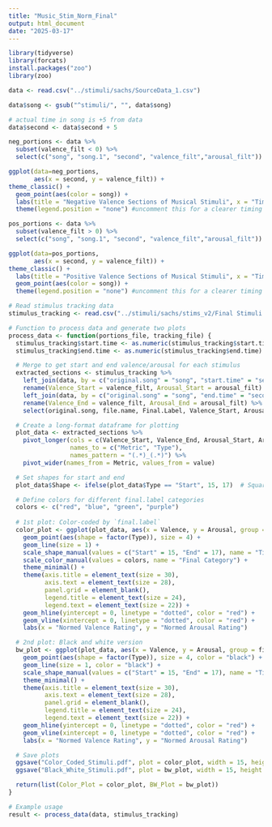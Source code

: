 ```yaml
---
title: "Music_Stim_Norm_Final"
output: html_document
date: "2025-03-17"
---
```


```r
library(tidyverse)
library(forcats)
install.packages("zoo")
library(zoo)
```

```r
data <- read.csv("../stimuli/sachs/SourceData_1.csv")

data$song <- gsub("^stimuli/", "", data$song)

# actual time in song is +5 from data
data$second <- data$second + 5

neg_portions <- data %>%
  subset(valence_filt < 0) %>%
  select(c("song", "song.1", "second", "valence_filt","arousal_filt"))

ggplot(data=neg_portions,
       aes(x = second, y = valence_filt)) +
theme_classic() +
  geom_point(aes(color = song)) +
  labs(title = "Negative Valence Sections of Musical Stimuli", x = "Time", y = "Valence") +
  theme(legend.position = "none") #uncomment this for a clearer timing est

pos_portions <- data %>%
  subset(valence_filt > 0) %>%
  select(c("song", "song.1", "second", "valence_filt","arousal_filt"))

ggplot(data=pos_portions,
       aes(x = second, y = valence_filt)) +
theme_classic() +
  labs(title = "Positive Valence Sections of Musical Stimuli", x = "Time", y = "Valence") +
  geom_point(aes(color = song)) +
  theme(legend.position = "none") #uncomment this for a clearer timing est

```

```r
# Read stimulus tracking data
stimulus_tracking <- read.csv("../stimuli/sachs/stims_v2/Final Stimuli Labeled.csv")

# Function to process data and generate two plots
process_data <- function(portions_file, tracking_file) {
  stimulus_tracking$start.time <- as.numeric(stimulus_tracking$start.time)
  stimulus_tracking$end.time <- as.numeric(stimulus_tracking$end.time)

  # Merge to get start and end valence/arousal for each stimulus
  extracted_sections <- stimulus_tracking %>%
    left_join(data, by = c("original.song" = "song", "start.time" = "second")) %>%
    rename(Valence_Start = valence_filt, Arousal_Start = arousal_filt) %>%
    left_join(data, by = c("original.song" = "song", "end.time" = "second")) %>%
    rename(Valence_End = valence_filt, Arousal_End = arousal_filt) %>%
    select(original.song, file.name, Final.Label, Valence_Start, Arousal_Start, Valence_End, Arousal_End)

  # Create a long-format dataframe for plotting
  plot_data <- extracted_sections %>%
    pivot_longer(cols = c(Valence_Start, Valence_End, Arousal_Start, Arousal_End),
                 names_to = c("Metric", "Type"),
                 names_pattern = "(.*)_(.*)") %>%
    pivot_wider(names_from = Metric, values_from = value)

  # Set shapes for start and end
  plot_data$Shape <- ifelse(plot_data$Type == "Start", 15, 17)  # Square for start, triangle for end

  # Define colors for different final.label categories
  colors <- c("red", "blue", "green", "purple")
  
  # 1st plot: Color-coded by `final.label`
  color_plot <- ggplot(plot_data, aes(x = Valence, y = Arousal, group = file.name, color = Final.Label)) +
    geom_point(aes(shape = factor(Type)), size = 4) +
    geom_line(size = 1) +
    scale_shape_manual(values = c("Start" = 15, "End" = 17), name = "Time") +  # Square and Triangle
    scale_color_manual(values = colors, name = "Final Category") +
    theme_minimal() +
    theme(axis.title = element_text(size = 30),
          axis.text = element_text(size = 28),
          panel.grid = element_blank(),
          legend.title = element_text(size = 24),
          legend.text = element_text(size = 22)) +
    geom_hline(yintercept = 0, linetype = "dotted", color = "red") +
    geom_vline(xintercept = 0, linetype = "dotted", color = "red") +
    labs(x = "Normed Valence Rating", y = "Normed Arousal Rating")

  # 2nd plot: Black and white version
  bw_plot <- ggplot(plot_data, aes(x = Valence, y = Arousal, group = file.name)) +
    geom_point(aes(shape = factor(Type)), size = 4, color = "black") +
    geom_line(size = 1, color = "black") +
    scale_shape_manual(values = c("Start" = 15, "End" = 17), name = "Time") +  # Square and Triangle
    theme_minimal() +
    theme(axis.title = element_text(size = 30),
          axis.text = element_text(size = 28),
          panel.grid = element_blank(),
          legend.title = element_text(size = 24),
          legend.text = element_text(size = 22)) +
    geom_hline(yintercept = 0, linetype = "dotted", color = "red") +
    geom_vline(xintercept = 0, linetype = "dotted", color = "red") +
    labs(x = "Normed Valence Rating", y = "Normed Arousal Rating")

  # Save plots
  ggsave("Color_Coded_Stimuli.pdf", plot = color_plot, width = 15, height = 15)
  ggsave("Black_White_Stimuli.pdf", plot = bw_plot, width = 15, height = 15)

  return(list(Color_Plot = color_plot, BW_Plot = bw_plot))
}

# Example usage
result <- process_data(data, stimulus_tracking)


```